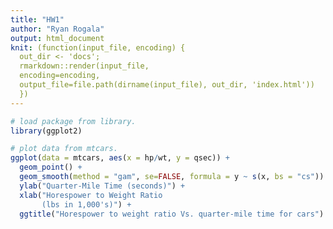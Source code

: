 ```yaml
---
title: "HW1" 
author: "Ryan Rogala"
output: html_document
knit: (function(input_file, encoding) {
  out_dir <- 'docs';
  rmarkdown::render(input_file,
  encoding=encoding,
  output_file=file.path(dirname(input_file), out_dir, 'index.html'))
  })
---
```


```r
# load package from library.  
library(ggplot2)

# plot data from mtcars. 
ggplot(data = mtcars, aes(x = hp/wt, y = qsec)) + 
  geom_point() +
  geom_smooth(method = "gam", se=FALSE, formula = y ~ s(x, bs = "cs")) +
  ylab("Quarter-Mile Time (seconds)") +
  xlab("Horespower to Weight Ratio
       (lbs in 1,000's)") + 
  ggtitle("Horespower to weight ratio Vs. quarter-mile time for cars")
  
```

